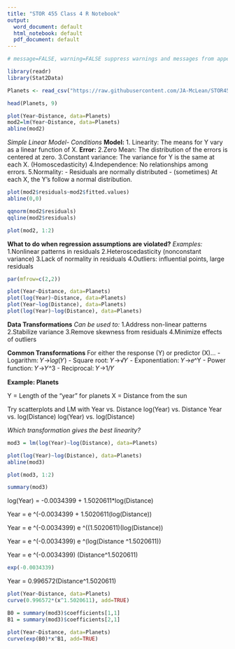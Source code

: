 ```yaml
---
title: "STOR 455 Class 4 R Notebook"
output:
  word_document: default
  html_notebook: default
  pdf_document: default
---
```


```r
# message=FALSE, warning=FALSE suppress warnings and messages from appearing in knitted html

library(readr)
library(Stat2Data)

Planets <- read_csv("https://raw.githubusercontent.com/JA-McLean/STOR455/master/data//Planets.csv")
```


```r
head(Planets, 9)

plot(Year~Distance, data=Planets)
mod2=lm(Year~Distance, data=Planets)
abline(mod2)
```
_Simple Linear Model- Conditions_ 
**Model:**
1. Linearity: The means for Y vary as a linear function of X.
**Error:**
2.Zero Mean: The distribution of the errors is centered at zero.
3.Constant variance: The variance for Y is the same at each X. (Homoscedasticity)
4.Independence: No relationships among errors.
5.Normality:
- Residuals are normally distributed
- (sometimes) At each X, the Y’s follow a normal distribution.

```r
plot(mod2$residuals~mod2$fitted.values)
abline(0,0)

qqnorm(mod2$residuals)
qqline(mod2$residuals)
```

```r
plot(mod2, 1:2)
```
__What to do when regression assumptions are violated?__
*Examples:*
1.Nonlinear patterns in residuals
2.Heteroscedasticity (nonconstant variance)
3.Lack of normality in residuals
4.Outliers: influential points, large residuals

```r
par(mfrow=c(2,2))

plot(Year~Distance, data=Planets)
plot(log(Year)~Distance, data=Planets)
plot(Year~log(Distance), data=Planets)
plot(log(Year)~log(Distance), data=Planets)
```
__Data Transformations__
*Can be used to:*
1.Address non-linear patterns
2.Stabilize variance
3.Remove skewness from residuals
4.Minimize effects of outliers

__Common Transformations__
For either the response (Y) or predictor (X)...
- Logarithm: 𝑌→l𝑜𝑔⁡(𝑌)
- Square root: 𝑌→√𝑌
- Exponentiation: 𝑌→𝑒^Y
- Power function: 𝑌→𝑌^3
- Reciprocal: 𝑌→1/𝑌

__Example: Planets__ 

Y = Length of the “year” for planets
X = Distance from the sun

Try scatterplots and LM with
Year vs. Distance
log(Year) vs. Distance
Year vs. log(Distance)
log(Year) vs. log(Distance)

*Which transformation gives the best linearity?*
```r
mod3 = lm(log(Year)~log(Distance), data=Planets)

plot(log(Year)~log(Distance), data=Planets)
abline(mod3)

plot(mod3, 1:2)
```

```r
summary(mod3)
```

log(Year) =  -0.0034399 + 1.5020611*log(Distance)

Year = e ^(-0.0034399 + 1.5020611(log(Distance))

Year = e ^(-0.0034399) e ^((1.5020611)(log(Distance))

Year = e ^(-0.0034399) e ^(log(Distance ^1.5020611))

Year = e ^(-0.0034399) (Distance^1.5020611)


```r
exp(-0.0034339)
```

Year = 0.996572(Distance^1.5020611)

```r
plot(Year~Distance, data=Planets)
curve(0.996572*(x^1.5020611), add=TRUE)
```

```r
B0 = summary(mod3)$coefficients[1,1]
B1 = summary(mod3)$coefficients[2,1]

plot(Year~Distance, data=Planets)
curve(exp(B0)*x^B1, add=TRUE)
```
